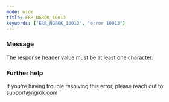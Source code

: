 ```yaml
---
mode: wide
title: ERR_NGROK_10013
keywords: ["ERR_NGROK_10013", "error 10013"]
---
```



### Message

The response header value must be at least one character.

<ErrorDetails />

### Further help

If you're having trouble resolving this error, please reach out to [support@ngrok.com](mailto:support@ngrok.com?subject=Help%20with%20ERR_NGROK_10013)
